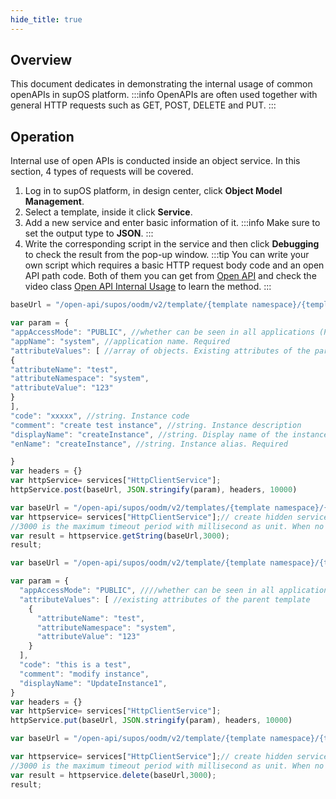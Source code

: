 ```yaml
---
hide_title: true
---
```


## Overview
This document dedicates in demonstrating the internal usage of common openAPIs in supOS platform.
:::info
OpenAPIs are often used together with general HTTP requests such as GET, POST, DELETE and PUT.
:::

## Operation
Internal use of open APIs is conducted inside an object service. In this section, 4 types of requests will be covered.
1. Log in to supOS platform, in design center, click **Object Model Management**.
2. Select a template, inside it click **Service**.
3. Add a new service and enter basic information of it.
:::info
Make sure to set the output type to **JSON**.
:::
4. Write the corresponding script in the service and then click <b>Debugging</b> to check the result from the pop-up window.
:::tip
You can write your own script which requires a basic HTTP request body code and an open API path code. 
Both of them you can get from <a href="../category/openapi">Open API</a> and check the video class <a href="../class series/Open API/OpenAPI Internal Usage">Open API Internal Usage</a> to learn the method.
:::



<Tabs>
<TabItem value="js" label="Create an instance">

```js
baseUrl = "/open-api/supos/oodm/v2/template/{template namespace}/{template alias}/instance"

var param = {
"appAccessMode": "PUBLIC", //whether can be seen in all applications (PUBLIC or PRIVATE). Required
"appName": "system", //application name. Required
"attributeValues": [ //array of objects. Existing attributes of the parent template
{
"attributeName": "test",
"attributeNamespace": "system",
"attributeValue": "123"
}
],
"code": "xxxxx", //string. Instance code
"comment": "create test instance", //string. Instance description
"displayName": "createInstance", //string. Display name of the instance. Required for entity instance
"enName": "createInstance", //string. Instance alias. Required

}
var headers = {}
var httpService= services["HttpClientService"];
httpService.post(baseUrl, JSON.stringify(param), headers, 10000)
```

</TabItem>
<TabItem value="js2" label="Get instance details by alias">

```js
var baseUrl = "/open-api/supos/oodm/v2/templates/{template namespace}/{template alias}/instances/{instance alias}/value";
var httpservice= services["HttpClientService"];// create hidden service object
//3000 is the maximum timeout period with millisecond as unit. When no data returned after the set time, the request is timed out
var result = httpservice.getString(baseUrl,3000);
result;
```

</TabItem>
<TabItem value="js3" label="Change instance information">

```js
var baseUrl = "/open-api/supos/oodm/v2/template/{template namespace}/{template alias}/instance/{instance alias}"

var param = {
  "appAccessMode": "PUBLIC", ////whether can be seen in all applications (PUBLIC or PRIVATE). Required
  "attributeValues": [ //existing attributes of the parent template
    {
      "attributeName": "test",
      "attributeNamespace": "system",
      "attributeValue": "123"
    }
  ],
  "code": "this is a test",
  "comment": "modify instance",
  "displayName": "UpdateInstance1",
}
var headers = {}
var httpService= services["HttpClientService"];
httpService.put(baseUrl, JSON.stringify(param), headers, 10000)
```

</TabItem>
<TabItem value="js4" label="Delete instance">

```js
var baseUrl = "/open-api/supos/oodm/v2/template/{template namespace}/{template alias}/instance/{instance alias}";

var httpservice= services["HttpClientService"];// create hidden service object
//3000 is the maximum timeout period with millisecond as unit. When no data returned after the set time, the request is timed out
var result = httpservice.delete(baseUrl,3000);
result; 
```

</TabItem>
</Tabs>


